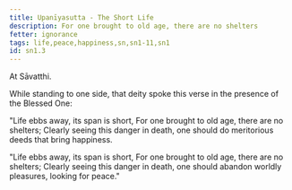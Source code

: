 ```yaml
---
title: Upanīyasutta - The Short Life
description: For one brought to old age, there are no shelters
fetter: ignorance
tags: life,peace,happiness,sn,sn1-11,sn1
id: sn1.3
---
```


At Sāvatthi.

While standing to one side, that deity spoke this verse in the presence of the Blessed One:

"Life ebbs away, its span is short,
For one brought to old age, there are no shelters;
Clearly seeing this danger in death,
one should do meritorious deeds that bring happiness.

"Life ebbs away, its span is short,
For one brought to old age, there are no shelters;
Clearly seeing this danger in death,
one should abandon worldly pleasures, looking for peace."